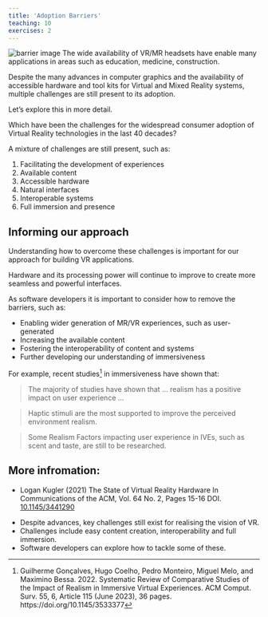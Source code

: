 ```yaml
---
title: 'Adoption Barriers'
teaching: 10
exercises: 2
---
```


![&copy; Andrii Yalanskyi - stock.adobe.com](fig/AdobeStock_628671989.jpeg){alt="barrier image"}
The wide availability of VR/MR headsets have enable many applications in areas
such as education, medicine, construction.

Despite the many advances in computer graphics and the availability
of accessible hardware and tool kits for Virtual and Mixed Reality systems, 
multiple challenges are still present to its adoption.

Let's explore this in more detail.

::::::::::::::::::::::::::::::::::::: challenge

Which have been the challenges for the widespread consumer adoption of Virtual Reality technologies in the last 40 decades?

:::::::::::::::::::::::: solution 

A mixture of challenges are still present, such as:

1. Facilitating the development of experiences
2. Available content
3. Accessible hardware
4. Natural interfaces
5. Interoperable systems
6. Full immersion and presence

::::::::::::::::::::::::::::::::::::: 

::::::::::::::::::::::::::::::::::::: 

## Informing our approach
Understanding how to overcome these challenges is important for our
approach for building VR applications.

Hardware and its processing power will continue to improve to create
more seamless and powerful interfaces.

As software developers it is important to consider
how to remove the barriers, such as:


- Enabling wider generation of MR/VR experiences, such as user-generated
- Increasing the available content
- Fostering the interoperability of content and systems
- Further developing our understanding of immersiveness

For example, recent studies[^1] in immersiveness have shown that:



> The majority of studies have shown that ... realism has a positive impact on user experience ...

> Haptic stimuli are the most supported to improve the perceived environment realism.

> Some Realism Factors impacting user experience in IVEs, such as scent and taste, are still to be researched.

[^1]: Guilherme Gonçalves, Hugo Coelho, Pedro Monteiro, Miguel Melo, and Maximino Bessa. 2022. Systematic Review of Comparative Studies of the Impact of Realism in Immersive Virtual Experiences. ACM Comput. Surv. 55, 6, Article 115 (June 2023), 36 pages. https://doi.org/10.1145/3533377

## More infromation:
- Logan Kugler (2021) The State of Virtual Reality Hardware In Communications of the ACM, Vol. 64 No. 2, Pages 15-16 DOI. [10.1145/3441290](https://m-cacm.acm.org/magazines/2021/2/250071-the-state-of-virtual-reality-hardware/abstract)

::::::::::::::::::::::::::::::::::::: keypoints 

- Despite advances, key challenges still exist for realising the vision of VR.
- Challenges include easy content creation, interoperability and full immersion.
- Software developers can explore how to tackle some of these.

::::::::::::::::::::::::::::::::::::::::::::::::

